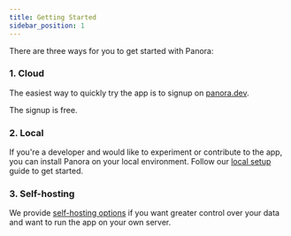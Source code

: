 ```yaml
---
title: Getting Started
sidebar_position: 1
---
```



There are three ways for you to get started with Panora:

### 1. Cloud

The easiest way to quickly try the app is to signup on [panora.dev](https://panora.dev/).

The signup is free.

### 2. Local

If you're a developer and would like to experiment or contribute to the app, you can install Panora on your local environment. Follow our [local setup](/contribute/local-setup) guide to get started.

### 3. Self-hosting

We provide [self-hosting options](/start/self-hosted) if you want greater control over your data and want to run the app on your own server.
